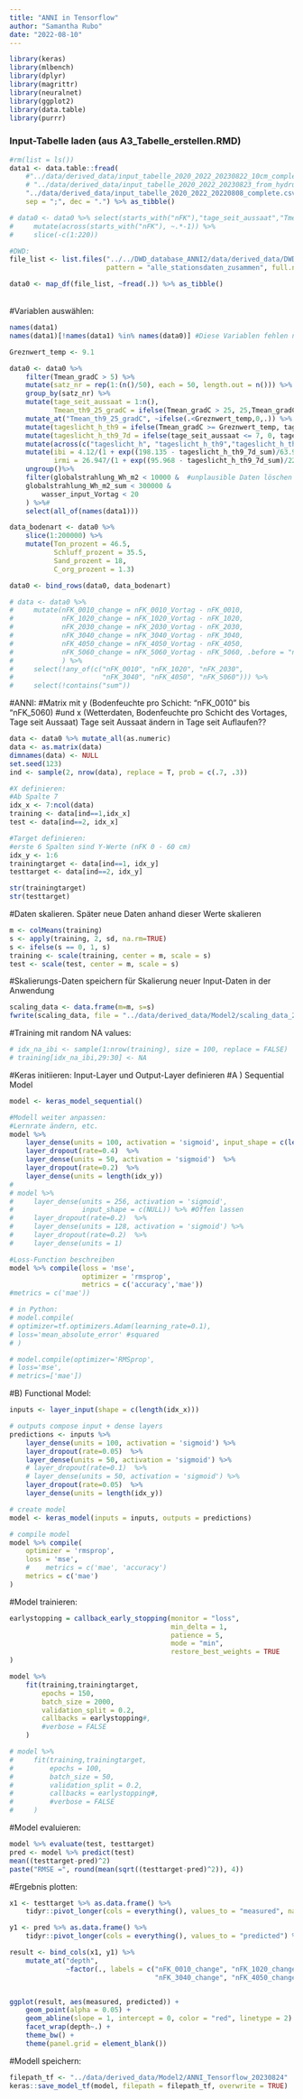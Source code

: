 ```yaml
---
title: "ANNI in Tensorflow"
author: "Samantha Rubo"
date: "2022-08-10"
---
```



```r
library(keras)
library(mlbench)
library(dplyr)
library(magrittr)
library(neuralnet)
library(ggplot2)
library(data.table)
library(purrr)
```


### Input-Tabelle laden (aus A3_Tabelle_erstellen.RMD)
```r
#rm(list = ls())
data1 <- data.table::fread(
    #"../data/derived_data/input_tabelle_2020_2022_20230822_10cm_complete.csv",
    # "../data/derived_data/input_tabelle_2020_2022_20230823_from_hydrus_complete.csv",
    "../data/derived_data/input_tabelle_2020_2022_20220808_complete.csv",
    sep = ";", dec = ".") %>% as_tibble()

# data0 <- data0 %>% select(starts_with("nFK"),"tage_seit_aussaat","Tmean_gradC","Tmean_th9_25_gradC","Tmin_gradC","Tmax_gradC","relLuftfeuchte_mean_prozent" , "globalstrahlung_Wh_m2","windgeschwindigkeit_m_s","tageslicht_h","tageslicht_h_th9", "ibi", "irmi", "wasser_input_Vortag") %>%
#     mutate(across(starts_with("nFK"), ~.*-1)) %>%
#     slice(-c(1:220))

#DWD:
file_list <- list.files("../../DWD_database_ANNI2/data/derived_data/DWD_data/",
                        pattern = "alle_stationsdaten_zusammen", full.names = T)

data0 <- map_df(file_list, ~fread(.)) %>% as_tibble()
```
\
#Variablen auswählen:
```r
names(data1)
names(data1)[!names(data1) %in% names(data0)] #Diese Variablen fehlen noch bei AMBAV-DWD-Daten
```
```r
Greznwert_temp <- 9.1

data0 <- data0 %>% 
    filter(Tmean_gradC > 5) %>%
    mutate(satz_nr = rep(1:(n()/50), each = 50, length.out = n())) %>%
    group_by(satz_nr) %>%
    mutate(tage_seit_aussaat = 1:n(),
           Tmean_th9_25_gradC = ifelse(Tmean_gradC > 25, 25,Tmean_gradC), .after = "Tmean_gradC") %>%
    mutate_at("Tmean_th9_25_gradC", ~ifelse(.<Greznwert_temp,0,.)) %>%
    mutate(tageslicht_h_th9 = ifelse(Tmean_gradC >= Greznwert_temp, tageslicht_h, 0)) %>%
    mutate(tageslicht_h_th9_7d = ifelse(tage_seit_aussaat <= 7, 0, tageslicht_h_th9)) %>% 
    mutate(across(c("tageslicht_h", "tageslicht_h_th9","tageslicht_h_th9_7d","Tmean_gradC", "globalstrahlung_Wh_m2", "Tmean_th9_25_gradC"), ~cumsum(.), .names = "{.col}_sum")) %>%
    mutate(ibi = 4.12/(1 + exp((198.135 - tageslicht_h_th9_7d_sum)/63.903)), 
           irmi = 26.947/(1 + exp((95.968 - tageslicht_h_th9_7d_sum)/224.165))) %>%
    ungroup()%>% 
    filter(globalstrahlung_Wh_m2 < 10000 &  #unplausible Daten löschen
    globalstrahlung_Wh_m2_sum < 300000 &
        wasser_input_Vortag < 20
    ) %>%#
    select(all_of(names(data1)))

data_bodenart <- data0 %>% 
    slice(1:200000) %>%
    mutate(Ton_prozent = 46.5,
           Schluff_prozent = 35.5,
           Sand_prozent = 18,
           C_org_prozent = 1.3)

data0 <- bind_rows(data0, data_bodenart)
```


```r
# data <- data0 %>%
#     mutate(nFK_0010_change = nFK_0010_Vortag - nFK_0010,
#            nFK_1020_change = nFK_1020_Vortag - nFK_1020,
#            nFK_2030_change = nFK_2030_Vortag - nFK_2030,
#            nFK_3040_change = nFK_3040_Vortag - nFK_3040,
#            nFK_4050_change = nFK_4050_Vortag - nFK_4050,
#            nFK_5060_change = nFK_5060_Vortag - nFK_5060, .before = "nFK_0010"
#            ) %>%
#     select(!any_of(c("nFK_0010", "nFK_1020", "nFK_2030", 
#                      "nFK_3040", "nFK_4050", "nFK_5060"))) %>%
#     select(!contains("sum"))
```

#ANNI: 
#Matrix mit y (Bodenfeuchte pro Schicht: "nFK_0010" bis "nFK_5060)
#und x (Wetterdaten, Bodenfeuchte pro Schicht des Vortages, Tage seit Aussaat) 
Tage seit Aussaat ändern in Tage seit Auflaufen??
```r
data <- data0 %>% mutate_all(as.numeric)
data <- as.matrix(data)
dimnames(data) <- NULL
set.seed(123)
ind <- sample(2, nrow(data), replace = T, prob = c(.7, .3))

#X definieren:
#Ab Spalte 7
idx_x <- 7:ncol(data)
training <- data[ind==1,idx_x]
test <- data[ind==2, idx_x]

#Target definieren:
#erste 6 Spalten sind Y-Werte (nFK 0 - 60 cm)
idx_y <- 1:6
trainingtarget <- data[ind==1, idx_y] 
testtarget <- data[ind==2, idx_y]

str(trainingtarget)
str(testtarget)
```


#Daten skalieren. 
Später neue Daten anhand dieser Werte skalieren
```r
m <- colMeans(training)
s <- apply(training, 2, sd, na.rm=TRUE)
s <- ifelse(s == 0, 1, s)
training <- scale(training, center = m, scale = s)
test <- scale(test, center = m, scale = s)
```

#Skalierungs-Daten speichern für Skalierung neuer Input-Daten in der Anwendung
```r
scaling_data <- data.frame(m=m, s=s)
fwrite(scaling_data, file = "../data/derived_data/Model2/scaling_data_20230823.csv")
```


#Training mit random NA values:
```r
# idx_na_ibi <- sample(1:nrow(training), size = 100, replace = FALSE)
# training[idx_na_ibi,29:30] <- NA
```

#Keras initiieren: Input-Layer und Output-Layer definieren
#A ) Sequential Model
```r
model <- keras_model_sequential()

#Modell weiter anpassen:
#Lernrate ändern, etc.
model %>%
    layer_dense(units = 100, activation = 'sigmoid', input_shape = c(length(idx_x))) %>%
    layer_dropout(rate=0.4)  %>%
    layer_dense(units = 50, activation = 'sigmoid')  %>%
    layer_dropout(rate=0.2)  %>%
    layer_dense(units = length(idx_y))
# 
# model %>%
#     layer_dense(units = 256, activation = 'sigmoid',
#                 input_shape = c(NULL)) %>% #Offen lassen
#     layer_dropout(rate=0.2)  %>%
#     layer_dense(units = 128, activation = 'sigmoid') %>%
#     layer_dropout(rate=0.2)  %>%
#     layer_dense(units = 1)

#Loss-Function beschreiben
model %>% compile(loss = 'mse',
                  optimizer = 'rmsprop', 
                  metrics = c('accuracy','mae')) 
#metrics = c('mae'))

# in Python:
# model.compile(
# optimizer=tf.optimizers.Adam(learning_rate=0.1),
# loss='mean_absolute_error' #squared
# )

# model.compile(optimizer='RMSprop',
# loss='mse',
# metrics=['mae'])
```

#B) Functional Model:
```r
inputs <- layer_input(shape = c(length(idx_x)))

# outputs compose input + dense layers
predictions <- inputs %>%
    layer_dense(units = 100, activation = 'sigmoid') %>%
    layer_dropout(rate=0.05)  %>%
    layer_dense(units = 50, activation = 'sigmoid') %>%
    # layer_dropout(rate=0.1)  %>%
    # layer_dense(units = 50, activation = 'sigmoid') %>%
    layer_dropout(rate=0.05)  %>%
    layer_dense(units = length(idx_y))

# create model
model <- keras_model(inputs = inputs, outputs = predictions)

# compile model
model %>% compile(
    optimizer = 'rmsprop',
    loss = 'mse',
    #    metrics = c('mae', 'accuracy')
    metrics = c('mae')
)
```

#Model trainieren:
```r
earlystopping = callback_early_stopping(monitor = "loss", 
                                        min_delta = 1, 
                                        patience = 5, 
                                        mode = "min", 
                                        restore_best_weights = TRUE                                            
)

model %>%          
    fit(training,trainingtarget, 
        epochs = 150,
        batch_size = 2000,
        validation_split = 0.2, 
        callbacks = earlystopping#,
        #verbose = FALSE
    )

# model %>%          
#     fit(training,trainingtarget, 
#         epochs = 100,
#         batch_size = 50,
#         validation_split = 0.2, 
#         callbacks = earlystopping#,
#         #verbose = FALSE
#     )
```

#Model evaluieren:
```r
model %>% evaluate(test, testtarget)
pred <- model %>% predict(test)
mean((testtarget-pred)^2) 
paste("RMSE =", round(mean(sqrt((testtarget-pred)^2)), 4))
```

#Ergebnis plotten:
```r
x1 <- testtarget %>% as.data.frame() %>% 
    tidyr::pivot_longer(cols = everything(), values_to = "measured", names_to = "depth")

y1 <- pred %>% as.data.frame() %>% 
    tidyr::pivot_longer(cols = everything(), values_to = "predicted") %>% select(predicted)

result <- bind_cols(x1, y1) %>% 
    mutate_at("depth", 
              ~factor(., labels = c("nFK_0010_change", "nFK_1020_change", "nFK_2030_change", 
                                    "nFK_3040_change", "nFK_4050_change", "nFK_5060_change") ))


ggplot(result, aes(measured, predicted)) + 
    geom_point(alpha = 0.05) + 
    geom_abline(slope = 1, intercept = 0, color = "red", linetype = 2) + 
    facet_wrap(depth~.) + 
    theme_bw() + 
    theme(panel.grid = element_blank())
```


#Modell speichern:
```r
filepath_tf <- "../data/derived_data/Model2/ANNI_Tensorflow_20230824"
keras::save_model_tf(model, filepath = filepath_tf, overwrite = TRUE)
```



<!-- #Gespiechertes Modell laden: -->
<!-- ```{r, eval=FALSE} -->
<!-- filepath_tf <- "../data/derived_data/Model2/ANNI_Tensorflow_20230420" -->

<!-- new_model <- load_model_tf(filepath_tf) -->
<!-- ``` -->

<!-- ```{r, eval=FALSE} -->
<!-- # Check its architecture -->
<!-- summary(new_model) -->

<!-- # fs::dir_tree(filepath_tf) #Ordnerstruktur anzeigen lassen: -->

<!-- # Anwendung des gelandeden Modells wie oben: -->
<!-- new_model %>% evaluate(test, testtarget) -->
<!-- pred <- new_model %>% predict(test) -->
<!-- mean((testtarget-pred)^2) -->
<!-- ``` -->






